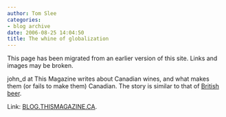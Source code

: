 ```yaml
---
author: Tom Slee
categories:
- blog archive
date: 2006-08-25 14:04:50
title: The whine of globalization
---
```


::: {.callout-note}

This page has been migrated from an earlier version of this site. 
Links and images may be broken.

:::



				

john_d at This Magazine writes about Canadian wines, and what makes them (or fails to make them) Canadian. The story is similar to that of [British beer](http://whimsley.typepad.com/whimsley/2006/01/learning_by_dri.html).




Link: [BLOG.THISMAGAZINE.CA](http://blog.thismagazine.ca/archives/2006/08/the_whine_of_gl.html).


		
